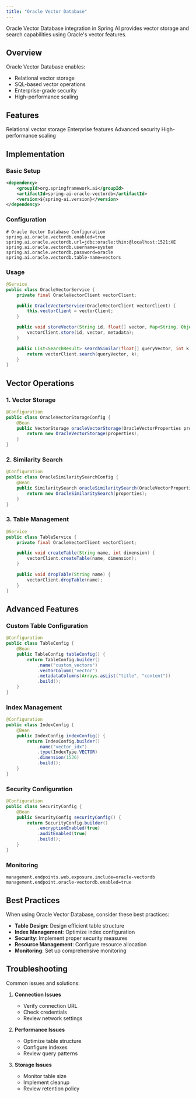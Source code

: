 ```yaml
---
title: "Oracle Vector Database"
---
```


Oracle Vector Database integration in Spring AI provides vector storage and search capabilities using Oracle's vector features.

## Overview

Oracle Vector Database enables:
- Relational vector storage
- SQL-based vector operations
- Enterprise-grade security
- High-performance scaling

## Features

<CardGroup cols={2}>
  <Card title="Relational" icon="database">
    Relational vector storage
  </Card>
  <Card title="Enterprise" icon="building">
    Enterprise features
  </Card>
  <Card title="Security" icon="shield-alt">
    Advanced security
  </Card>
  <Card title="Scalable" icon="arrows-up-down-left-right">
    High-performance scaling
  </Card>
</CardGroup>

## Implementation

### Basic Setup

```xml
<dependency>
    <groupId>org.springframework.ai</groupId>
    <artifactId>spring-ai-oracle-vectordb</artifactId>
    <version>${spring-ai.version}</version>
</dependency>
```

### Configuration

```properties
# Oracle Vector Database Configuration
spring.ai.oracle.vectordb.enabled=true
spring.ai.oracle.vectordb.url=jdbc:oracle:thin:@localhost:1521:XE
spring.ai.oracle.vectordb.username=system
spring.ai.oracle.vectordb.password=oracle
spring.ai.oracle.vectordb.table-name=vectors
```

### Usage

```java
@Service
public class OracleVectorService {
    private final OracleVectorClient vectorClient;

    public OracleVectorService(OracleVectorClient vectorClient) {
        this.vectorClient = vectorClient;
    }

    public void storeVector(String id, float[] vector, Map<String, Object> metadata) {
        vectorClient.store(id, vector, metadata);
    }

    public List<SearchResult> searchSimilar(float[] queryVector, int k) {
        return vectorClient.search(queryVector, k);
    }
}
```

## Vector Operations

### 1. Vector Storage

```java
@Configuration
public class OracleVectorStorageConfig {
    @Bean
    public VectorStorage oracleVectorStorage(OracleVectorProperties properties) {
        return new OracleVectorStorage(properties);
    }
}
```

### 2. Similarity Search

```java
@Configuration
public class OracleSimilaritySearchConfig {
    @Bean
    public SimilaritySearch oracleSimilaritySearch(OracleVectorProperties properties) {
        return new OracleSimilaritySearch(properties);
    }
}
```

### 3. Table Management

```java
@Service
public class TableService {
    private final OracleVectorClient vectorClient;

    public void createTable(String name, int dimension) {
        vectorClient.createTable(name, dimension);
    }

    public void dropTable(String name) {
        vectorClient.dropTable(name);
    }
}
```

## Advanced Features

### Custom Table Configuration

```java
@Configuration
public class TableConfig {
    @Bean
    public TableConfig tableConfig() {
        return TableConfig.builder()
            .name("custom_vectors")
            .vectorColumn("vector")
            .metadataColumns(Arrays.asList("title", "content"))
            .build();
    }
}
```

### Index Management

```java
@Configuration
public class IndexConfig {
    @Bean
    public IndexConfig indexConfig() {
        return IndexConfig.builder()
            .name("vector_idx")
            .type(IndexType.VECTOR)
            .dimension(1536)
            .build();
    }
}
```

### Security Configuration

```java
@Configuration
public class SecurityConfig {
    @Bean
    public SecurityConfig securityConfig() {
        return SecurityConfig.builder()
            .encryptionEnabled(true)
            .auditEnabled(true)
            .build();
    }
}
```

### Monitoring

```properties
management.endpoints.web.exposure.include=oracle-vectordb
management.endpoint.oracle-vectordb.enabled=true
```

## Best Practices

<Note>
When using Oracle Vector Database, consider these best practices:
</Note>

- **Table Design**: Design efficient table structure
- **Index Management**: Optimize index configuration
- **Security**: Implement proper security measures
- **Resource Management**: Configure resource allocation
- **Monitoring**: Set up comprehensive monitoring

## Troubleshooting

Common issues and solutions:

1. **Connection Issues**
   - Verify connection URL
   - Check credentials
   - Review network settings

2. **Performance Issues**
   - Optimize table structure
   - Configure indexes
   - Review query patterns

3. **Storage Issues**
   - Monitor table size
   - Implement cleanup
   - Review retention policy 